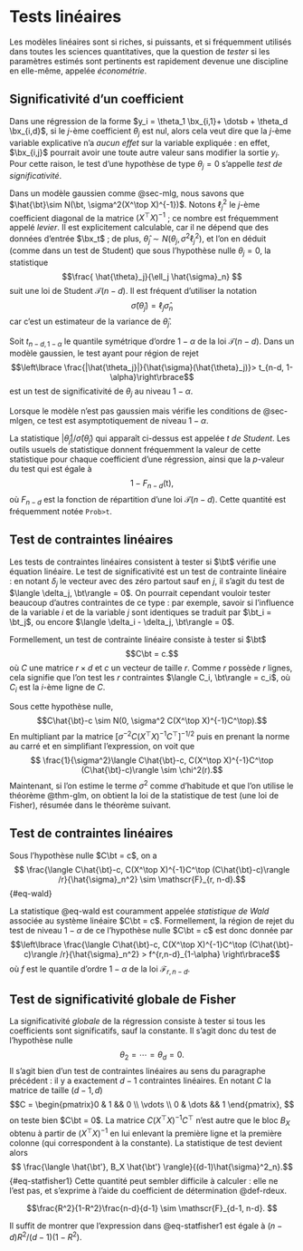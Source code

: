 # Tests linéaires

Les modèles linéaires sont si riches, si puissants, et si fréquemment utilisés dans toutes les sciences quantitatives, que la question de *tester* si les paramètres estimés sont pertinents est rapidement devenue une discipline en elle-même, appelée *économétrie*.  

## Significativité d'un coefficient

Dans une régression de la forme $y_i = \theta_1 \bx_{i,1}+ \dotsb + \theta_d \bx_{i,d}$, si le $j$-ème coefficient $\theta_j$ est nul, alors cela veut dire que la $j$-ème variable explicative n'a *aucun effet* sur la variable expliquée : en effet, $\bx_{i,j}$ pourrait avoir une toute autre valeur sans modifier la sortie $y_i$. Pour cette raison, le test d'une hypothèse de type $\theta_j = 0$ s'appelle *test de significativité*. 

Dans un modèle gaussien comme @sec-mlg, nous savons que $\hat{\bt}\sim N(\bt, \sigma^2(X^\top X)^{-1})$. Notons $\ell_j^2$ le $j$-ème coefficient diagonal de la matrice $(X^\top X)^{-1}$ ; ce nombre est fréquemment appelé *levier*. Il est explicitement calculable, car il ne dépend que des données d'entrée $\bx_t$ ; de plus, $\hat{\theta}_j \sim N(\theta_j, \sigma^2 \ell_{j}^2)$, et l'on en déduit (comme dans un test de Student) que sous l'hypothèse nulle $\theta_j=0$, la statistique 
$$\frac{ \hat{\theta}_j}{\ell_j \hat{\sigma}_n} $$
suit une loi de Student $\mathscr{T}(n-d)$. Il est fréquent d'utiliser la notation 
$$ \hat{\sigma}(\hat{\theta}_j) = \ell_j \hat{\sigma}_n$$
car c'est un estimateur de la variance de $\hat{\theta}_j$. 

:::{#thm-teststudent}

Soit $t_{n-d, 1-\alpha}$ le quantile symétrique d'ordre $1-\alpha$ de la loi $\mathscr{T}(n-d)$. Dans un modèle gaussien, le test ayant pour région de rejet
$$\left\lbrace  \frac{|\hat{\theta_j}|}{\hat{\sigma}(\hat{\theta}_j)}> t_{n-d, 1-\alpha}\right\rbrace$$
est un test de significativité de $\theta_j$ au niveau $1-\alpha$. 

Lorsque le modèle n'est pas gaussien mais vérifie les conditions de @sec-mlgen, ce test est asymptotiquement de niveau $1-\alpha$. 
:::

La statistique $|\hat{\theta}_j|/\hat{\sigma}(\hat{\theta}_j)$ qui apparaît ci-dessus est appelée *$\mathsf{t}$ de Student*. Les outils usuels de statistique donnent fréquemment la valeur de cette statistique pour chaque coefficient d'une régression, ainsi que la $p$-valeur du test qui est égale à 
$$1-F_{n-d}(\mathsf{t}), $$
où $F_{n-d}$ est la fonction de répartition d'une loi $\mathscr{T}(n-d)$. Cette quantité est fréquemment notée `Prob>t`. 



## Test de contraintes linéaires

Les tests de contraintes linéaires consistent à tester si $\bt$ vérifie une équation linéaire. Le test de significativité est un test de contrainte linéaire : en notant $\delta_j$ le vecteur avec des zéro partout sauf en $j$, il s'agit du test de $\langle \delta_j, \bt\rangle = 0$. On pourrait cependant vouloir tester beaucoup d'autres contraintes de ce type : par exemple, savoir si l'influence de la variable $i$ et de la variable $j$ sont identiques se traduit par $\bt_i = \bt_j$, ou encore $\langle \delta_i - \delta_j, \bt\rangle = 0$. 

Formellement, un test de contrainte linéaire consiste à tester si $\bt$
$$C\bt = c.$$
où $C$ une matrice $r \times d$ et $c$ un vecteur de taille $r$. Comme $r$ possède $r$ lignes, cela signifie que l'on test les $r$ contraintes $\langle C_i, \bt\rangle = c_i$, où $C_i$ est la $i$-ème ligne de $C$. 

Sous cette hypothèse nulle, 
$$C\hat{\bt}-c \sim N(0, \sigma^2 C(X^\top X)^{-1}C^\top).$$
En multipliant par la matrice $[\sigma^{-2}C(X^\top X)^{-1}C^\top]^{-1/2}$ puis en prenant la norme au carré et en simplifiant l'expression, on voit que
$$ \frac{1}{\sigma^2}\langle C\hat{\bt}-c, C(X^\top X)^{-1}C^\top (C\hat{\bt}-c)\rangle \sim \chi^2(r).$$
Maintenant, si l'on estime le terme $\sigma^2$ comme d'habitude et que l'on utilise le théorème @thm-glm, on obtient la loi de la statistique de test (une loi de Fisher), résumée dans le théorème suivant. 

:::{#thm-Wald}

## Test de contraintes linéaires

Sous l'hypothèse nulle $C\bt = c$, on a 
$$ \frac{\langle C\hat{\bt}-c, C(X^\top X)^{-1}C^\top (C\hat{\bt}-c)\rangle /r}{\hat{\sigma}_n^2} \sim \mathscr{F}_{r, n-d}.$${#eq-wald}

:::

La statistique @eq-wald est couramment appelée *statistique de Wald* associée au système linéaire $C\bt = c$. Formellement, la région de rejet du test de niveau $1-\alpha$ de ce l'hypothèse nulle $C\bt = c$ est donc donnée par 
$$\left\lbrace \frac{\langle C\hat{\bt}-c, C(X^\top X)^{-1}C^\top (C\hat{\bt}-c)\rangle /r}{\hat{\sigma}_n^2}  > f^{r,n-d}_{1-\alpha} \right\rbrace$$
où $f$ est le quantile d'ordre $1-\alpha$ de la loi $\mathscr{F}_{r,n-d}$. 

## Test de significativité globale de Fisher

La significativité *globale* de la régression consiste à tester si tous les coefficients sont significatifs, sauf la constante. Il s'agit donc du test de l'hypothèse nulle
$$ \theta_2 = \dotsb = \theta_d = 0.$$
Il s'agit bien d'un test de contraintes linéaires au sens du paragraphe précédent : il y a exactement $d-1$ contraintes linéaires. En notant $C$ la matrice de taille $(d-1, d)$
$$C = \begin{pmatrix}0 & 1 && 0 \\ \vdots \\ 0 & \dots && 1 \end{pmatrix}, $$
on teste bien $C\bt = 0$. La matrice $C(X^\top X)^{-1}C^\top$ n'est autre que le bloc $B_X$ obtenu à partir de $(X^\top X)^{-1}$ en lui enlevant la première ligne et la première colonne (qui correspondent à la constante). La statistique de test devient alors 
$$ \frac{\langle \hat{\bt'}, B_X \hat{\bt'} \rangle}{(d-1)\hat{\sigma}^2_n}.$${#eq-statfisher1}
Cette quantité peut sembler difficile à calculer : elle ne l'est pas, et s'exprime à l'aide du coefficient de détermination @def-rdeux. 

:::{#thm-fisher-sig}

$$\frac{R^2}{1-R^2}\frac{n-d}{d-1} \sim \mathscr{F}_{d-1, n-d}. $$

:::

:::{.proof}
Il suffit de montrer que l'expression dans @eq-statfisher1 est égale à $(n-d)R^2/(d-1)(1-R^2)$. 

:::